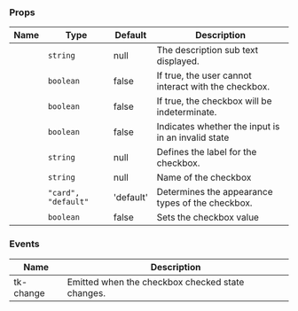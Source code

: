 
### Props

| Name | Type | Default | Description |
| ---- | ---- | ------- | ----------- |
| <TkBadge label="description" variant="primary" size="large" type="filledlight"/> | <code>string</code> | null | The description sub text displayed. |
| <TkBadge label="disabled" variant="primary" size="large" type="filledlight"/> | <code>boolean</code> | false | If true, the user cannot interact with the checkbox. |
| <TkBadge label="indeterminate" variant="primary" size="large" type="filledlight"/> | <code>boolean</code> | false | If true, the checkbox will be indeterminate. |
| <TkBadge label="invalid" variant="primary" size="large" type="filledlight"/> | <code>boolean</code> | false | Indicates whether the input is in an invalid state |
| <TkBadge label="label" variant="primary" size="large" type="filledlight"/> | <code>string</code> | null | Defines the label for the checkbox. |
| <TkBadge label="name" variant="primary" size="large" type="filledlight"/> | <code>string</code> | null | Name of the checkbox |
| <TkBadge label="type" variant="primary" size="large" type="filledlight"/> | <code>"card", "default"</code> | 'default' | Determines the appearance types of the checkbox. |
| <TkBadge label="value" variant="primary" size="large" type="filledlight"/> | <code>boolean</code> | false | Sets the checkbox value |

### Events

| Name | Description |
| ---- | ----------- |
| tk-change | Emitted when the checkbox checked state changes. |
